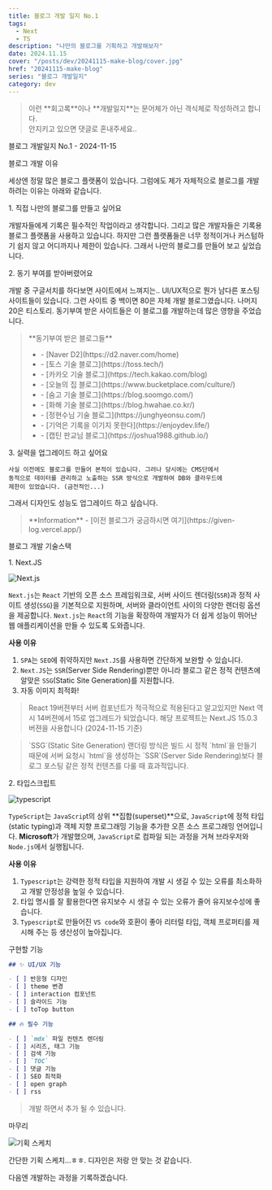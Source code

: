 ```yaml
---
title: 블로그 개발 일지 No.1
tags:
  - Next
  - TS
description: "나만의 블로그를 기획하고 개발해보자"
date: 2024.11.15
cover: "/posts/dev/20241115-make-blog/cover.jpg"
href: "20241115-make-blog"
series: "블로그 개발일지"
category: dev
---
```


<Blockquote type="warn">
  이런 **회고록**이나 **개발일지**는 문어체가 아닌 격식체로 작성하려고 합니다.
  <br /> 안지키고 있으면 댓글로 혼내주세요..
</Blockquote>

<Heading type="h2">블로그 개발일지 No.1 - 2024-11-15</Heading>

<Heading type="h3">블로그 개발 이유</Heading>

세상엔 정말 많은 블로그 플랫폼이 있습니다. 그럼에도 제가 자체적으로 블로그를 개발하려는 이유는 아래와 같습니다.

<Heading type="h4">1. 직접 나만의 블로그를 만들고 싶어요</Heading>

개발자들에게 기록은 필수적인 작업이라고 생각합니다. 그리고 많은 개발자들은 기록용 블로그 플랫폼을 사용하고 있습니다.
하지만 그런 플랫폼들은 너무 정적이거나 커스텀하기 쉽지 않고 어디까지나 제한이 있습니다. 그래서 나만의 블로그를 만들어 보고 싶었습니다.

<Heading type="h4">2. 동기 부여를 받아버렸어요</Heading>

개발 중 구글서치를 하다보면 사이트에서 느껴지는.. UI/UX적으로 뭔가 남다른 포스팅 사이트들이 있습니다. 그런 사이트 중 백이면 80은 자체 개발 블로그였습니다.
나머지 20은 티스토리.
동기부여 받은 사이트들은 이 블로그를 개발하는데 많은 영향을 주었습니다.

<Blockquote type="info">
  **동기부여 받은 블로그들**
  <ul>
    <li>- [Naver D2](https://d2.naver.com/home)</li>
    <li>- [토스 기술 블로그](https://toss.tech/)</li>
    <li>- [카카오 기술 블로그](https://tech.kakao.com/blog)</li>
    <li>- [오늘의 집 블로그](https://www.bucketplace.com/culture/)</li>
    <li>- [숨고 기술 블로그](https://blog.soomgo.com/)</li>
    <li>- [화해 기술 블로그](https://blog.hwahae.co.kr/)</li>
    <li>- [정현수님 기술 블로그](https://junghyeonsu.com/)</li>
    <li>- [기억은 기록을 이기지 못한다](https://enjoydev.life/)</li>
    <li>- [캡틴 판교님 블로그](https://joshua1988.github.io/)</li>
  </ul>
</Blockquote>

<Heading type="h4">3. 실력을 업그레이드 하고 싶어요</Heading>

    사실 이전에도 블로그를 만들어 본적이 있습니다. 그러나 당시에는 CMS단에서
    동적으로 데이터를 관리하고 노출하는 SSR 방식으로 개발하여 DB와 클라우드에
    제한이 있었습니다. (금전적인...)

그래서 디자인도 성능도 업그레이드 하고 싶습니다.

<Blockquote type="info">
  **Information** - [이전 블로그가 궁금하시면
  여기](https://given-log.vercel.app/)
</Blockquote>

<Heading type="h3">블로그 개발 기술스택</Heading>

<Heading type="h4">1. Next.JS</Heading>

![Next.js](/posts/dev/20241115-make-blog/1.png)

`Next.js`는 `React` 기반의 오픈 소스 프레임워크로, 서버 사이드 렌더링(`SSR`)과 정적 사이트 생성(`SSG`)을 기본적으로 지원하며, 서버와 클라이언트 사이의 다양한 렌더링 옵션을 제공합니다. `Next.js`는 `React`의 기능을 확장하여 개발자가 더 쉽게 성능이 뛰어난 웹 애플리케이션을 만들 수 있도록 도와줍니다.

**사용 이유**

1. `SPA`는 `SEO`에 취약하지만 `Next.JS`를 사용하면 간단하게 보완할 수 있습니다.
2. `Next.JS`는 `SSR`(Server Side Rendering)뿐만 아니라 블로그 같은 정적 컨텐츠에 알맞은 `SSG`(Static Site Generation)를 지원합니다.
3. 자동 이미지 최적화!

<Blockquote>
  React 19버젼부터 서버 컴포넌트가 적극적으로 적용된다고 알고있지만 Next 역시
  14버젼에서 15로 업그레드가 되었습니다. 해당 프로젝트는 Next.JS 15.0.3 버젼을
  사용합니다 (2024-11-15 기준)
</Blockquote>

<Blockquote>
  `SSG`(Static Site Generation) 랜더링 방식은 빌드 시 정적 `html`을 만들기
  때문에 서버 요청시 `html`을 생성하는 `SSR`(Server Side Rendering)보다 블로그
  포스팅 같은 정적 컨텐츠를 다룰 때 효과적입니다.
</Blockquote>

<Heading type="h4">2. 타입스크립트</Heading>

![typescript](/posts/dev/20241115-make-blog/2.png)

`TypeScript`는 `JavaScrip`t의 상위 **집합(superset)**으로, `JavaScript`에 정적 타입(static typing)과 객체 지향 프로그래밍 기능을 추가한 오픈 소스 프로그래밍 언어입니다. **Microsoft**가 개발했으며, `JavaScript`로 컴파일 되는 과정을 거쳐 브라우저와 `Node.js`에서 실행됩니다.

**사용 이유**

1. `Typescript`는 강력한 정적 타입을 지원하여 개발 시 생길 수 있는 오류를 최소화하고 개발 안정성을 높일 수 있습니다.
2. 타입 명시를 잘 활용한다면 유지보수 시 생길 수 있는 오류가 줄어 유지보수성에 좋습니다.
3. `Typescript`로 만들어진 `VS code`와 호환이 좋아 리터럴 타입, 객체 프로퍼티를 제시해 주는 등 생산성이 높아집니다.

<Heading type="h3">구현할 기능</Heading>

```md
## ✨ UI/UX 기능

- [ ] 반응형 디자인
- [ ] theme 변경
- [ ] interaction 컴포넌트
- [ ] 슬라이드 기능
- [ ] toTop button

## 🔥 필수 기능

- [ ] `mdx` 파일 컨텐츠 렌더링
- [ ] 시리즈, 태그 기능
- [ ] 검색 기능
- [ ] `TOC`
- [ ] 댓글 기능
- [ ] SEO 최적화
- [ ] open graph
- [ ] rss
```

<Blockquote>개발 하면서 추가 될 수 있습니다.</Blockquote>

<Heading type="h3">마무리</Heading>

![기획 스케치](/posts/dev/20241115-make-blog/3.jpg)

간단한 기획 스케치...ㅎㅎ. 디자인은 저랑 안 맞는 것 같습니다.

다음엔 개발하는 과정을 기록하겠습니다.
